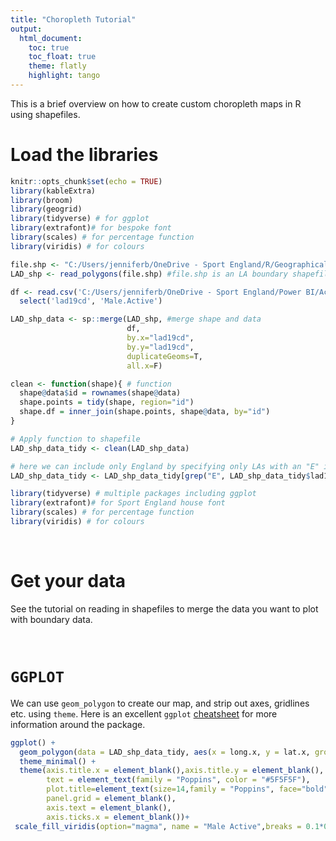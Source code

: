 ```yaml
---
title: "Choropleth Tutorial"
output:
  html_document:  
    toc: true  
    toc_float: true 
    theme: flatly
    highlight: tango
---
```

<link rel="stylesheet" href="styles.css" type="text/css">

This is a brief overview on how to create custom choropleth maps in R using shapefiles.
</br>

# Load the libraries

```r
knitr::opts_chunk$set(echo = TRUE)
library(kableExtra)
library(broom)
library(geogrid)
library(tidyverse) # for ggplot
library(extrafont)# for bespoke font
library(scales) # for percentage function
library(viridis) # for colours

file.shp <- "C:/Users/jenniferb/OneDrive - Sport England/R/Geographical Data/LAD/Local_Authority_Districts_April_2019_Boundaries_UK_BUC/Local_Authority_Districts_April_2019_Boundaries_UK_BUC.shp"
LAD_shp <- read_polygons(file.shp) #file.shp is an LA boundary shapefile from ONS

df <- read.csv('C:/Users/jenniferb/OneDrive - Sport England/Power BI/Active Lives Survey/Gender_May1819_LA_CC_Regv2.csv') %>%
  select('lad19cd', 'Male.Active')

LAD_shp_data <- sp::merge(LAD_shp, #merge shape and data
                          df,
                          by.x="lad19cd",
                          by.y="lad19cd",
                          duplicateGeoms=T,
                          all.x=F)

clean <- function(shape){ # function
  shape@data$id = rownames(shape@data)
  shape.points = tidy(shape, region="id")
  shape.df = inner_join(shape.points, shape@data, by="id")
}

# Apply function to shapefile
LAD_shp_data_tidy <- clean(LAD_shp_data)

# here we can include only England by specifying only LAs with an "E" in the code are retained.
LAD_shp_data_tidy <- LAD_shp_data_tidy[grep("E", LAD_shp_data_tidy$lad19cd),]

```

```r
library(tidyverse) # multiple packages including ggplot
library(extrafont)# for Sport England house font
library(scales) # for percentage function
library(viridis) # for colours

```
</br>

# Get your data
See the tutorial on reading in shapefiles to merge the data you want to plot with boundary data.

</br>

# `GGPLOT`
We can use `geom_polygon` to create our map, and strip out axes, gridlines etc. using  `theme`. Here is an excellent `ggplot` [cheatsheet](https://github.com/rstudio/cheatsheets/blob/master/data-visualization-2.1.pdf) for more information around the package. 

```r

ggplot() +
  geom_polygon(data = LAD_shp_data_tidy, aes(x = long.x, y = lat.x, group = group, fill = Male.Active))+
  theme_minimal() + 
  theme(axis.title.x = element_blank(),axis.title.y = element_blank(), #blank theme to remove axes, text etc.
        text = element_text(family = "Poppins", color = "#5F5F5F"), 
        plot.title=element_text(size=14,family = "Poppins", face="bold", hjust = 0.5),
        panel.grid = element_blank(), 
        axis.text = element_blank(),
        axis.ticks.x = element_blank())+
 scale_fill_viridis(option="magma", name = "Male Active",breaks = 0.1*0:9, labels = percent(0.1*0:9)) #colour theme can be modified
```

